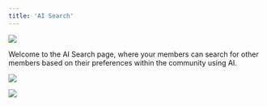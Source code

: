 ```yaml
---
title: 'AI Search'
---
```

![](/images/AI-Search.png)

Welcome to the AI Search page, where your members can search for other members based on their preferences within the community using AI.

![](/images/AI-Search-Toggle.png)

![](/images/AI-Search-Query.png)